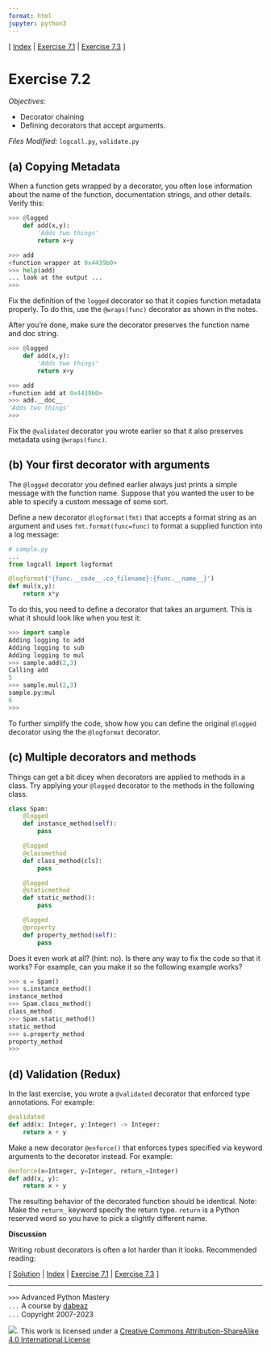 ```yaml
---
format: html
jupyter: python3
---
```

\[ [Index](index.md) | [Exercise 7.1](ex7_1.md) | [Exercise 7.3](ex7_3.md) \]

# Exercise 7.2

*Objectives:*

- Decorator chaining
- Defining decorators that accept arguments.

*Files Modified:* `logcall.py`, `validate.py`

## (a) Copying Metadata

When a function gets wrapped by a decorator, you often lose
information about the name of the function, documentation strings, and
other details.  Verify this:

```python
>>> @logged
    def add(x,y):
        'Adds two things'
        return x+y

>>> add
<function wrapper at 0x4439b0>
>>> help(add)
... look at the output ...
>>>
```

Fix the definition of the `logged` decorator so that it copies
function metadata properly.  To do this, use the `@wraps(func)`
decorator as shown in the notes.

After you're done, make sure the decorator preserves the function name
and doc string.

```python
>>> @logged
    def add(x,y):
        'Adds two things'
        return x+y

>>> add
<function add at 0x4439b0>
>>> add.__doc__
'Adds two things'
>>>
```

Fix the `@validated` decorator you wrote earlier so that it also preserves
metadata using `@wraps(func)`.

## (b) Your first decorator with arguments

The `@logged` decorator you defined earlier always just
prints a simple message with the function name.
Suppose that you wanted the user to be able to specify a 
custom message of some sort.

Define a new decorator `@logformat(fmt)` that accepts
a format string as an argument and uses `fmt.format(func=func)` to
format a supplied function into a log message:

```python
# sample.py
...
from logcall import logformat

@logformat('{func.__code__.co_filename}:{func.__name__}')
def mul(x,y):
    return x*y
```

To do this, you need to define a decorator that takes an argument.
This is what it should look like when you test it:

```python
>>> import sample
Adding logging to add
Adding logging to sub
Adding logging to mul
>>> sample.add(2,3)
Calling add
5
>>> sample.mul(2,3)
sample.py:mul
6
>>>
```

To further simplify the code, show how you can define the original `@logged` decorator
using the the `@logformat` decorator. 

## (c) Multiple decorators and methods

Things can get a bit dicey when decorators are applied to methods in a
class.  Try applying your `@logged` decorator to the methods in the
following class.

```python
class Spam:
    @logged
    def instance_method(self):
        pass

    @logged
    @classmethod
    def class_method(cls):
        pass

    @logged
    @staticmethod
    def static_method():
        pass

    @logged
    @property
    def property_method(self):
        pass
```

Does it even work at all? (hint: no). Is there any way to fix the code so
that it works?  For example, can you make it so the following example
works?

```python
>>> s = Spam()
>>> s.instance_method()
instance_method
>>> Spam.class_method()
class_method
>>> Spam.static_method()
static_method
>>> s.property_method
property_method
>>>
```

## (d) Validation (Redux)

In the last exercise, you wrote a `@validated` decorator that enforced
type annotations. For example:

```python
@validated
def add(x: Integer, y:Integer) -> Integer:
    return x + y
```

Make a new decorator `@enforce()` that enforces types specified
via keyword arguments to the decorator instead.  For example:

```python
@enforce(x=Integer, y=Integer, return_=Integer)
def add(x, y):
    return x + y
```

The resulting behavior of the decorated function should be identical.
Note: Make the `return_` keyword specify the return type.  `return` is
a Python reserved word so you have to pick a slightly different name.


**Discussion**

Writing robust decorators is often a lot harder than it looks.
Recommended reading:


\[ [Solution](soln7_2.md) | [Index](index.md) | [Exercise 7.1](ex7_1.md) | [Exercise 7.3](ex7_3.md) \]

----
`>>>` Advanced Python Mastery  
`...` A course by [dabeaz](https://www.dabeaz.com)  
`...` Copyright 2007-2023  

![](https://i.creativecommons.org/l/by-sa/4.0/88x31.png). This work is licensed under a [Creative Commons Attribution-ShareAlike 4.0 International License](http://creativecommons.org/licenses/by-sa/4.0/)
